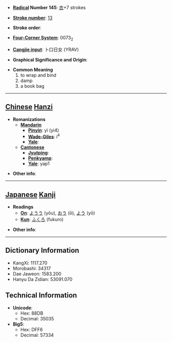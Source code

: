 * '''[[Wiktionary:Chinese radical index| Radical]] Number 145''': [[Wiktionary:Chinese radical index 衣|衣]]+7 strokes

* '''[[Wiktionary:Chinese total strokes index|Stroke number]]''': [[Wiktionary:Chinese total strokes index 13|13]]

* '''Stroke order''': 

* '''[[Wiktionary:Chinese four corner index|Four-Corner System]]''': 0073<sub>2</sub>

* '''[[Wiktionary:Chinese Cangjie index|Cangjie input]]''': 卜口日女 (YRAV)

* '''Graphical Significance and Origin''': 

* '''Common Meaning'''
*#to wrap and bind
*# damp
*# a book bag


----

== [[Chinese]] [[Hanzi]] ==

* '''Romanizations'''
** '''[[Mandarin]]'''
*** '''[[Pinyin]]''': yì (yi4)
*** '''[[Wade-Giles]]''': i<sup>4</sup>
*** '''[[Yale]]''': 
** '''[[Cantonese]]'''
*** '''[[Jyutping]]''':
*** '''[[Penkyamp]]''': 
*** '''[[Yale]]''': yap1

* '''Other info''': 

----

== [[Japanese]] [[Kanji]] ==

* '''Readings'''
** '''[[On]]''': [[ようう]] (yōu), [[おう]] (ō), [[よう]] (yō)
** '''[[Kun]]''': [[ふくろ]] (fukuro)

* '''Other info''':  

----

== Dictionary Information ==

* KangXi: 1117.270
* Morobashi: 34317
* Dae Jaweon: 1583.200
* Hanyu Da Zidian: 53091.070

== Technical Information ==

* '''Unicode''':
** Hex: 88DB
** Decimal: 35035
* '''Big5''':
** Hex: DFF6
** Decimal: 57334
